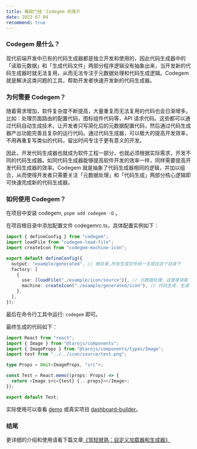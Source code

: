 ```yaml
---
title: 略窥门径：Codegem 的简介
date: 2022-07-04
recommend: true
---
```


### Codegem 是什么？

现代前端开发中已有的代码生成器都是独立开发和使用的，因此代码生成器中的「读取元数据」和「生成代码文件」两部分程序逻辑没有抽象出来，当开发新的代码生成器时就无法复用，从而无法专注于元数据处理和代码生成逻辑。Codegem 就是解决这类问题的工具，帮助开发者快速开发新的代码生成器。

### 为何需要 Codegem？

随着需求增加，软件复杂度不断提高，大量重复而无法复用的代码也会日渐增多。比如：处理页面路由的配置代码，图标组件代码等，API 请求代码。这些都可以通过代码自动生成技术，让开发者只写简化后的元数据配置代码，然后通过代码生成器产出功能完善且复杂的运行代码。通过代码生成器，可以极大的提高开发效率，不用再重复写类似的代码，留出时间专注于更有意义的开发。

因此，开发代码生成器也就成为软件工程一部分，也就必须根据实际需求，开发不同的代码生成器。如同代码生成器能够提高软件开发的效率一样，同样需要提高开发代码生成器的效率。Codegem 就是抽象了代码生成器相同的逻辑，并加以组合，从而使得开发者只需要关注「元数据处理」和「代码生成」两部分核心逻辑即可快速完成新的代码生成器。

### 如何使用 Codegem？

在项目中安装 codegem, `pnpm add codegem -D` 。

在项目根目录中添加配置文件 codegemrc.ts，具体配置实例如下：

```ts
import { defineConfig } from "codegem";
import loadFile from "codegem-load-file";
import createIcon from "codegem-machine-icon";

export default defineConfig({
  output: "example/generated", // 根目录,所有生成文件统一生成在这个目录下
  factory: [
    {
      use: [loadFile("./example/icon/source")], // 元数据处理，这里是读取 icon 文件信息
      machine: createIcon("./example/generated/icon"), // 代码生成，生成 icon 组件代码
    },
  ],
});
```

最后在命令行工具中运行: `codegem` 即可。

最终生成的代码如下：

```ts
import React from "react";
import { Image } from "@tarojs/components";
import { ImageProps } from "@tarojs/components/types/Image";
import test from "../../icon/source/test.png";

type Props = Omit<ImageProps, "src">;

const Test = React.memo((props: Props) => {
  return <Image src={test} {...props}></Image>;
});

export default Test;
```

实际使用可以查看 [demo](https://github.com/codegem-z/codegem-example) 或真实项目 [dashboard-builder](https://www.dashboard-builder.dev/-/home)。

### 结尾

更详细的介绍和使用请看下篇文章[《驾轻就熟：自定义加载器和生成器》](https://one-word-phi.vercel.app/post/custom_codegem)
